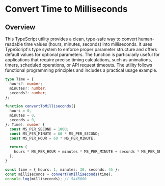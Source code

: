 # Convert Time to Milliseconds

## Overview

This TypeScript utility provides a clean, type-safe way to convert human-readable time values (hours, minutes, seconds) into milliseconds. It uses TypeScript's type system to enforce proper parameter structure and offers default values for optional parameters. The function is particularly useful for applications that require precise timing calculations, such as animations, timers, scheduled operations, or API request timeouts. The utility follows functional programming principles and includes a practical usage example.

```typescript
type Time = {
  hours?: number;
  minutes?: number;
  seconds?: number;
};

function convertToMilliseconds({
  hours = 0,
  minutes = 0,
  seconds = 0,
}: Time): number {
  const MS_PER_SECOND = 1000;
  const MS_PER_MINUTE = 60 * MS_PER_SECOND;
  const MS_PER_HOUR = 60 * MS_PER_MINUTE;

  return (
    hours * MS_PER_HOUR + minutes * MS_PER_MINUTE + seconds * MS_PER_SECOND
  );
}

const time = { hours: 1, minutes: 30, seconds: 45 };
const milliseconds = convertToMilliseconds(time);
console.log(milliseconds); // 5445000
```
